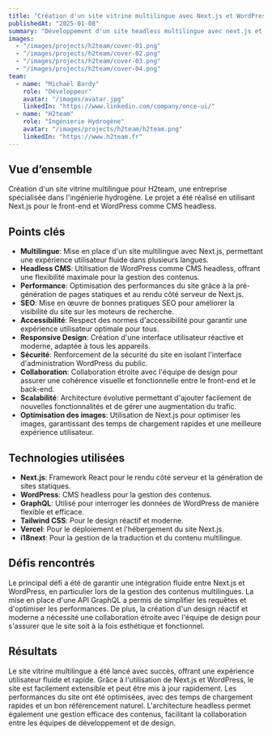 ---
title: "Création d'un site vitrine multilingue avec Next.js et WordPress"
publishedAt: "2025-01-08"
summary: "Développement d'un site headless multilingue avec next.js et wordpress."
images:
  - "/images/projects/h2team/cover-01.png"
  - "/images/projects/h2team/cover-02.png"
  - "/images/projects/h2team/cover-03.png"
  - "/images/projects/h2team/cover-04.png"
team:
  - name: "Michaël Bardy"
    role: "Développeur"
    avatar: "/images/avatar.jpg"
    linkedIn: "https://www.linkedin.com/company/once-ui/"
  - name: "H2team"
    role: "Ingénierie Hydrogène"
    avatar: "/images/projects/h2team/h2team.png"
    linkedIn: "https://www.h2team.fr"
---

## Vue d’ensemble

Création d'un site vitrine multilingue pour H2team, une entreprise spécialisée dans l'ingénierie hydrogène. Le projet a été réalisé en utilisant Next.js pour le front-end et WordPress comme CMS headless.

## Points clés

- **Multilingue**: Mise en place d'un site multilingue avec Next.js, permettant une expérience utilisateur fluide dans plusieurs langues.
- **Headless CMS**: Utilisation de WordPress comme CMS headless, offrant une flexibilité maximale pour la gestion des contenus.
- **Performance**: Optimisation des performances du site grâce à la pré-génération de pages statiques et au rendu côté serveur de Next.js.
- **SEO**: Mise en œuvre de bonnes pratiques SEO pour améliorer la visibilité du site sur les moteurs de recherche.
- **Accessibilité**: Respect des normes d'accessibilité pour garantir une expérience utilisateur optimale pour tous.
- **Responsive Design**: Création d'une interface utilisateur réactive et moderne, adaptée à tous les appareils.
- **Sécurité**: Renforcement de la sécurité du site en isolant l'interface d'administration WordPress du public.
- **Collaboration**: Collaboration étroite avec l'équipe de design pour assurer une cohérence visuelle et fonctionnelle entre le front-end et le back-end.
- **Scalabilité**: Architecture évolutive permettant d'ajouter facilement de nouvelles fonctionnalités et de gérer une augmentation du trafic.
- **Optimisation des images**: Utilisation de Next.js pour optimiser les images, garantissant des temps de chargement rapides et une meilleure expérience utilisateur.


## Technologies utilisées

- **Next.js**: Framework React pour le rendu côté serveur et la génération de sites statiques.
- **WordPress**: CMS headless pour la gestion des contenus.
- **GraphQL**: Utilisé pour interroger les données de WordPress de manière flexible et efficace.
- **Tailwind CSS**: Pour le design réactif et moderne.
- **Vercel**: Pour le déploiement et l'hébergement du site Next.js.
- **i18next**: Pour la gestion de la traduction et du contenu multilingue.


## Défis rencontrés

Le principal défi a été de garantir une intégration fluide entre Next.js et WordPress, en particulier lors de la gestion des contenus multilingues. La mise en place d'une API GraphQL a permis de simplifier les requêtes et d'optimiser les performances. De plus, la création d'un design réactif et moderne a nécessité une collaboration étroite avec l'équipe de design pour s'assurer que le site soit à la fois esthétique et fonctionnel.

## Résultats

Le site vitrine multilingue a été lancé avec succès, offrant une expérience utilisateur fluide et rapide. Grâce à l'utilisation de Next.js et WordPress, le site est facilement extensible et peut être mis à jour rapidement. Les performances du site ont été optimisées, avec des temps de chargement rapides et un bon référencement naturel. L'architecture headless permet également une gestion efficace des contenus, facilitant la collaboration entre les équipes de développement et de design.